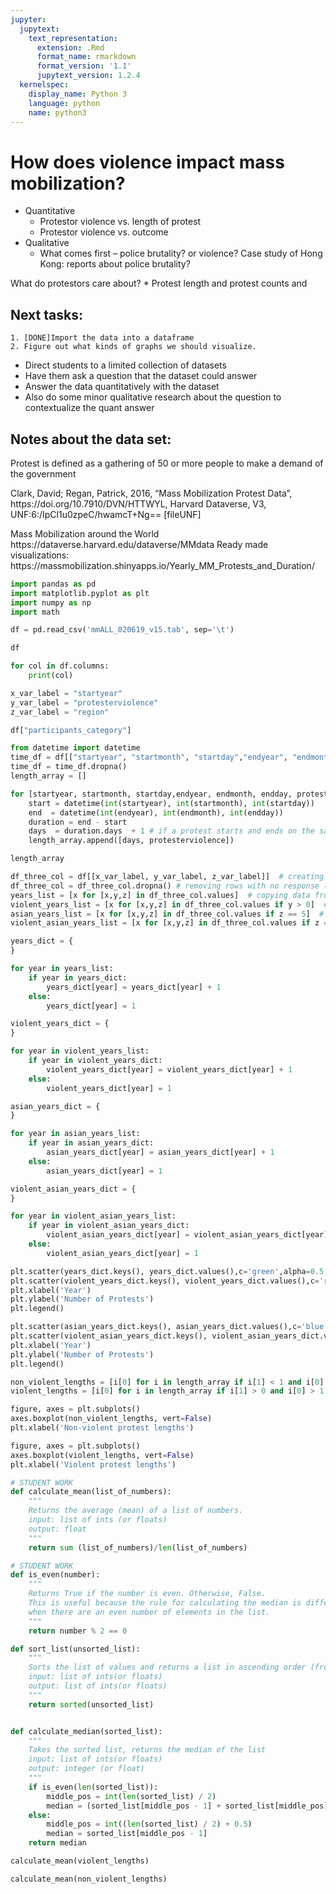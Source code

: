 ```yaml
---
jupyter:
  jupytext:
    text_representation:
      extension: .Rmd
      format_name: rmarkdown
      format_version: '1.1'
      jupytext_version: 1.2.4
  kernelspec:
    display_name: Python 3
    language: python
    name: python3
---
```


<!-- #region -->
# How does violence impact mass mobilization?
* Quantitative
    * Protestor violence vs. length of protest
    * Protestor violence vs. outcome
* Qualitative
    * What comes first -- police brutality? or violence? Case study of Hong Kong: reports about police brutality?
    


What do protestors care about? 
* Protest length and protest counts and 
<!-- #endregion -->

## Next tasks:
    1. [DONE]Import the data into a dataframe 
    2. Figure out what kinds of graphs we should visualize. 
    
* Direct students to a limited collection of datasets
* Have them ask a question that the dataset could answer
* Answer the data quantitatively with the dataset
* Also do some minor qualitative research about the question to contextualize the quant answer


## Notes about the data set: 
Protest is defined as a gathering of 50 or more people to make a demand of the government
    
Clark, David; Regan, Patrick, 2016, "Mass Mobilization Protest Data", https://doi.org/10.7910/DVN/HTTWYL, Harvard Dataverse, V3, UNF:6:/IpCl1u0zpeC/hwamcT+Ng== [fileUNF]

Mass Mobilization around the World https://dataverse.harvard.edu/dataverse/MMdata
Ready made visualizations: https://massmobilization.shinyapps.io/Yearly_MM_Protests_and_Duration/

```python
import pandas as pd
import matplotlib.pyplot as plt
import numpy as np
import math
```

```python
df = pd.read_csv('mmALL_020619_v15.tab', sep='\t')
```

```python
df
```

```python
for col in df.columns: 
    print(col)
```

```python
x_var_label = "startyear"
y_var_label = "protesterviolence"
z_var_label = "region"
```

```python
df["participants_category"]
```

```python
from datetime import datetime
time_df = df[["startyear", "startmonth", "startday","endyear", "endmonth", "endday", "protesterviolence"]]
time_df = time_df.dropna()
length_array = []

for [startyear, startmonth, startday,endyear, endmonth, endday, protesterviolence] in time_df.values:
    start = datetime(int(startyear), int(startmonth), int(startday))
    end  = datetime(int(endyear), int(endmonth), int(endday))             
    duration = end - start                     
    days  = duration.days  + 1 # if a protest starts and ends on the same day, we consider that one day of protest.
    length_array.append([days, protesterviolence])
```

```python
length_array
```

```python
df_three_col = df[[x_var_label, y_var_label, z_var_label]]  # creating new dataframe with 2 columns
df_three_col = df_three_col.dropna() # removing rows with no response (NaN)
years_list = [x for [x,y,z] in df_three_col.values]  # copying data from dataframe to list
violent_years_list = [x for [x,y,z] in df_three_col.values if y > 0]  # copying data from dataframe to list
asian_years_list = [x for [x,y,z] in df_three_col.values if z == 5]  # copying data from dataframe to list
violent_asian_years_list = [x for [x,y,z] in df_three_col.values if z == 5 and y > 0]
```

```python
years_dict = {
}

for year in years_list:
    if year in years_dict:
        years_dict[year] = years_dict[year] + 1
    else:
        years_dict[year] = 1
```

```python
violent_years_dict = {
}

for year in violent_years_list:
    if year in violent_years_dict:
        violent_years_dict[year] = violent_years_dict[year] + 1
    else:
        violent_years_dict[year] = 1
```

```python
asian_years_dict = {
}

for year in asian_years_list:
    if year in asian_years_dict:
        asian_years_dict[year] = asian_years_dict[year] + 1
    else:
        asian_years_dict[year] = 1
```

```python
violent_asian_years_dict = {
}

for year in violent_asian_years_list:
    if year in violent_asian_years_dict:
        violent_asian_years_dict[year] = violent_asian_years_dict[year] + 1
    else:
        violent_asian_years_dict[year] = 1
```

```python
plt.scatter(years_dict.keys(), years_dict.values(),c='green',alpha=0.5, label="Total Protests")
plt.scatter(violent_years_dict.keys(), violent_years_dict.values(),c='red',alpha=0.5, label="Violent Protests")
plt.xlabel('Year')
plt.ylabel('Number of Protests')
plt.legend()
```

```python
plt.scatter(asian_years_dict.keys(), asian_years_dict.values(),c='blue',alpha=0.5, label="Total Protests in Asia")
plt.scatter(violent_asian_years_dict.keys(), violent_asian_years_dict.values(),c='red',alpha=0.5, label="Total Protests in Asia")
plt.xlabel('Year')
plt.ylabel('Number of Protests')
plt.legend()
```

```python
non_violent_lengths = [i[0] for i in length_array if i[1] < 1 and i[0] > 1 and i[0] < 600]
violent_lengths = [i[0] for i in length_array if i[1] > 0 and i[0] > 1 and i[0] < 600]

figure, axes = plt.subplots()
axes.boxplot(non_violent_lengths, vert=False)
plt.xlabel('Non-violent protest lengths')
```

```python
figure, axes = plt.subplots()
axes.boxplot(violent_lengths, vert=False)
plt.xlabel('Violent protest lengths')
```

```python
# STUDENT WORK
def calculate_mean(list_of_numbers):
    """
    Returns the average (mean) of a list of numbers.
    input: list of ints (or floats)
    output: float
    """
    return sum (list_of_numbers)/len(list_of_numbers)

# STUDENT WORK
def is_even(number):
    """
    Returns True if the number is even. Otherwise, False.
    This is useful because the rule for calculating the median is different 
    when there are an even number of elements in the list.
    """
    return number % 2 == 0

def sort_list(unsorted_list):
    """
    Sorts the list of values and returns a list in ascending order (from lowest to highest)
    input: list of ints(or floats)
    output: list of ints(or floats)
    """
    return sorted(unsorted_list)


def calculate_median(sorted_list):
    """
    Takes the sorted list, returns the median of the list
    input: list of ints(or floats)
    output: integer (or float)
    """
    if is_even(len(sorted_list)):
        middle_pos = int(len(sorted_list) / 2)
        median = (sorted_list[middle_pos - 1] + sorted_list[middle_pos]) / 2.0
    else:
        middle_pos = int((len(sorted_list) / 2) + 0.5)
        median = sorted_list[middle_pos - 1]
    return median
```

```python
calculate_mean(violent_lengths)
```

```python
calculate_mean(non_violent_lengths)
```

```python

```
